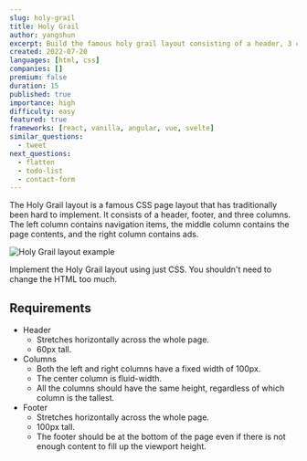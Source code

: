 ```yaml
---
slug: holy-grail
title: Holy Grail
author: yangshun
excerpt: Build the famous holy grail layout consisting of a header, 3 columns, and a footer
created: 2022-07-20
languages: [html, css]
companies: []
premium: false
duration: 15
published: true
importance: high
difficulty: easy
featured: true
frameworks: [react, vanilla, angular, vue, svelte]
similar_questions:
  - tweet
next_questions:
  - flatten
  - todo-list
  - contact-form
---
```


The Holy Grail layout is a famous CSS page layout that has traditionally been hard to implement. It consists of a header, footer, and three columns. The left column contains navigation items, the middle column contains the page contents, and the right column contains ads.

![Holy Grail layout example](/img/questions/holy-grail/holy-grail-example.png)

Implement the Holy Grail layout using just CSS. You shouldn't need to change the HTML too much.

## Requirements

- Header
  - Stretches horizontally across the whole page.
  - 60px tall.
- Columns
  - Both the left and right columns have a fixed width of 100px.
  - The center column is fluid-width.
  - All the columns should have the same height, regardless of which column is the tallest.
- Footer
  - Stretches horizontally across the whole page.
  - 100px tall.
  - The footer should be at the bottom of the page even if there is not enough content to fill up the viewport height.
